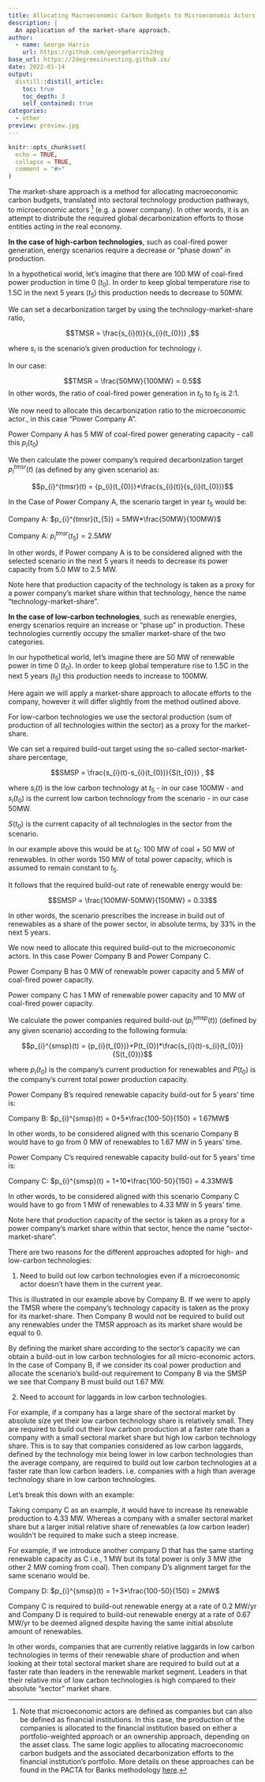```yaml
---
title: Allocating Macroeconomic Carbon Budgets to Microeconomic Actors
description: |
  An application of the market-share approach.
author:
  - name: George Harris
    url: https://github.com/georgeharris2deg
base_url: https://2degreesinvesting.github.io/
date: 2022-01-14
output: 
  distill::distill_article:
    toc: true
    toc_depth: 3
    self_contained: true
categories:
  - other
preview: preview.jpg
---
```


```r
knitr::opts_chunk$set(
  echo = TRUE,
  collapse = TRUE,
  comment = "#>"
)
```

The market-share approach is a method for allocating macroeconomic carbon budgets, translated into sectoral technology production pathways, to microeconomic actors ^[Note that microeconomic actors are defined as companies but can also be defined as financial institutions. In this case, the production of the companies is allocated to the financial institution based on either a portfolio-weighted approach or an ownership approach, depending on the asset class. The same logic applies to allocating macroeconomic carbon budgets and the associated decarbonization efforts to the financial institution’s portfolio. More details on these approaches can be found in the PACTA for Banks methodology [here](https://www.transitionmonitor.com/pacta-for-banks-2020/methodology-and-supporting-materials/).] (e.g. a power company). In other words, it is an attempt to distribute the required global decarbonization efforts to those entities acting in the real economy.  

**In the case of high-carbon technologies**, such as coal-fired power generation, energy scenarios require a decrease or “phase down” in production.

In a hypothetical world, let’s imagine that there are 100 MW of coal-fired power production in time 0 ($t_{0}$). In order to keep global temperature rise to 1.5C in the next 5 years ($t_{5}$) this production needs to decrease to 50MW.

We can set a decarbonization target by using the technology-market-share ratio, 

$$TMSR = \frac{s_{i}(t)}{s_{i}(t_{0})} ,$$

where $s_i$ is the scenario’s given production for technology $i$.

In our case:

$$TMSR = \frac{50MW}{100MW} = 0.5$$
In other words, the ratio of coal-fired power generation in $t_{0}$ to $t_{5}$ is 2:1.

We now need to allocate this decarbonization ratio to the microeconomic actor., in this case "Power Company A". 

Power Company A has 5 MW of coal-fired power generating capacity - call this ${p_{i}(t_{0})}$

We then calculate the power company’s required decarbonization target $p_{i}^{tmsr}(t)$ (as defined by any given scenario) as:

$$p_{i}^{tmsr}(t) = {p_{i}(t_{0})}*\frac{s_{i}(t)}{s_{i}(t_{0})}$$

In the Case of Power Company A, the scenario target in year $t_{5}$ would be:

Company A: $p_{i}^{tmsr}(t_{5}) = 5MW*\frac{50MW}{100MW}$

Company A: $p_{i}^{tmsr}(t_{5}) = 2.5MW$

In other words, if Power company A is to be considered aligned with the selected scenario in the next 5 years it needs to decrease its power capacity from 5.0 MW to 2.5 MW. 

Note here that production capacity of the technology is taken as a proxy for a power company’s market share within that technology, hence the name “technology-market-share".

**In the case of low-carbon technologies**, such as renewable energies, energy scenarios require an increase or “phase up” in production. These technologies currently occupy the smaller market-share of the two categories.

In our hypothetical world, let’s imagine there are 50 MW of renewable power in time 0 ($t_{0}$). In order to keep global temperature rise to 1.5C in the next 5 years ($t_{5}$) this production needs to increase to 100MW.

Here again we will apply a market-share approach to allocate efforts to the company, however it will differ slightly from the method outlined above. 

For low-carbon technologies we use the sectoral production (sum of production of all technologies within the sector) as a proxy for the market-share.

We can set a required build-out target using the so-called sector-market-share percentage,

$$SMSP = \frac{s_{i}(t)-s_{i}(t_{0})}{S(t_{0})} , $$

where $s_{i}(t)$ is the low carbon technology at $t_{5}$ - in our case 100MW - and $s_{i}(t_{0})$ is the current low carbon technology from the scenario - in our case 50MW. 

$S(t_{0})$ is the current capacity of all technologies in the sector from the scenario.

In our example above this would be at $t_{0}$: 100 MW of coal + 50 MW of renewables. In other words 150 MW of total power capacity, which is assumed to remain constant to $t_{5}$.  

It follows that the required build-out rate of renewable energy would be:

$$SMSP = \frac{100MW-50MW}{150MW} = 0.33$$

In other words, the scenario prescribes the increase in build out of renewables as a share of the power sector, in absolute terms, by 33% in the next 5 years. 

We now need to allocate this required build-out to the microeconomic actors. In this case Power Company B and Power Company C.
 
Power Company B has 0 MW of renewable power capacity and 5 MW of coal-fired power capacity.

Power company C has 1 MW of renewable power capacity and 10 MW of coal-fired power capacity.

We calculate the power companies required build-out ($p_{i}^{smsp}(t)$) (defined by any given scenario) according to the following formula:

$$p_{i}^{smsp}(t) = {p_{i}(t_{0})}+P(t_{0})*\frac{s_{i}(t)-s_{i}(t_{0})}{S(t_{0})}$$

where ${p_{i}(t_{0})}$ is the company’s current production for renewables and $P(t_{0})$ is the company’s current total power production capacity.

Power Company B’s required renewable capacity build-out for 5 years’ time is:

Company B: $p_{i}^{smsp}(t) = 0+5*\frac{100-50}{150} = 1.67MW$

In other words, to be considered aligned with this scenario Company B would have to go from 0 MW of renewables to 1.67 MW in 5 years’ time. 

Power Company C’s required renewable capacity build-out for 5 years’ time is:

Company C: $p_{i}^{smsp}(t) = 1+10*\frac{100-50}{150} = 4.33MW$

In other words, to be considered aligned with this scenario Company C would have to go from 1 MW of renewables to 4.33 MW in 5 years’ time. 

Note here that production capacity of the sector is taken as a proxy for a power company’s market share within that sector, hence the name “sector-market-share".

There are two reasons for the different approaches adopted for high- and low-carbon technologies:

1)	Need to build out low carbon technologies even if a microeconomic actor doesn’t have them in the current year.

This is illustrated in our example above by Company B. If we were to apply the TMSR where the company’s technology capacity is taken as the proxy for its   market-share. Then Company B would not be required to build out any renewables under the TMSR approach as its market share would be equal to 0. 

By defining the market share according to the sector’s capacity we can obtain a build-out in low carbon technologies for all micro-economic actors. In the case of Company B, if we consider its coal power production and allocate the scenario’s build-out requirement to Company B via the SMSP we see that Company B must build out 1.67 MW. 

2)	Need to account for laggards in low carbon technologies. 

For example, if a company has a large share of the sectoral market by absolute size yet their low carbon technology share is relatively small. They are required to build out their low carbon production at a faster rate than a company with a small sectoral market share but high low carbon technology share. This is to say that companies considered as low carbon laggards, defined by the technology mix being lower in low carbon technologies than the average company, are required to build out low carbon technologies at a faster rate than low carbon leaders. i.e. companies with a high than average technology share in low carbon technologies.   

Let’s break this down with an example:

Taking company C as an example, it would have to increase its renewable production to 4.33 MW. Whereas a company with a smaller sectoral market share but a larger initial relative share of renewables (a low carbon leader) wouldn’t be required to make such a steep increase. 

For example, if we introduce another company D that has the same starting renewable capacity as C i.e., 1 MW but its total power is only 3 MW (the other 2 MW coming from coal). Then company D’s alignment target for the same scenario would be. 

Company D: $p_{i}^{smsp}(t) = 1+3*\frac{100-50}{150} = 2MW$

Company C is required to build-out renewable energy at a rate of 0.2 MW/yr and Company D is required to build-out renewable energy at a rate of 0.67 MW/yr to be deemed aligned despite having the same initial absolute amount of renewables. 

In other words, companies that are currently relative laggards in low carbon technologies in terms of their renewable share of production and when looking at their total sectoral market share are required to build out at a faster rate than leaders in the renewable market segment. Leaders in that their relative mix of low carbon technologies is high compared to their absolute “sector” market share.
